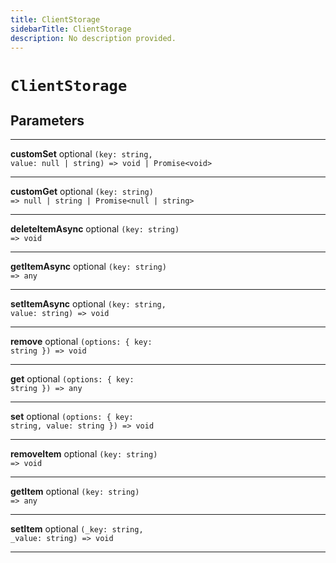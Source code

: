 ```yaml
---
title: ClientStorage
sidebarTitle: ClientStorage
description: No description provided.
---
```


# `ClientStorage`

## Parameters

---

**<span className="parameter-name">customSet</span>** <span className="optional-status">optional</span> <code>(key: string, value: null &#124; string) =&gt; void &#124; Promise&lt;void&gt;</code>

---

**<span className="parameter-name">customGet</span>** <span className="optional-status">optional</span> <code>(key: string) =&gt; null &#124; string &#124; Promise&lt;null &#124; string&gt;</code>

---

**<span className="parameter-name">deleteItemAsync</span>** <span className="optional-status">optional</span> <code>(key: string) =&gt; void</code>

---

**<span className="parameter-name">getItemAsync</span>** <span className="optional-status">optional</span> <code>(key: string) =&gt; any</code>

---

**<span className="parameter-name">setItemAsync</span>** <span className="optional-status">optional</span> <code>(key: string, value: string) =&gt; void</code>

---

**<span className="parameter-name">remove</span>** <span className="optional-status">optional</span> <code>(options: &#123; key: string &#125;) =&gt; void</code>

---

**<span className="parameter-name">get</span>** <span className="optional-status">optional</span> <code>(options: &#123; key: string &#125;) =&gt; any</code>

---

**<span className="parameter-name">set</span>** <span className="optional-status">optional</span> <code>(options: &#123; key: string, value: string &#125;) =&gt; void</code>

---

**<span className="parameter-name">removeItem</span>** <span className="optional-status">optional</span> <code>(key: string) =&gt; void</code>

---

**<span className="parameter-name">getItem</span>** <span className="optional-status">optional</span> <code>(key: string) =&gt; any</code>

---

**<span className="parameter-name">setItem</span>** <span className="optional-status">optional</span> <code>(\_key: string, \_value: string) =&gt; void</code>

---
